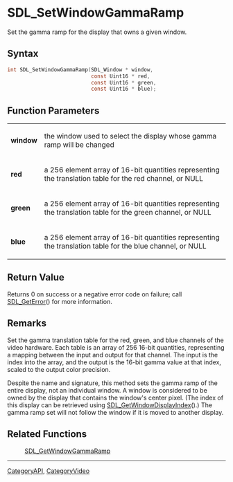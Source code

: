 = SDL_SetWindowGammaRamp =

Set the gamma ramp for the display that owns a given window.

== Syntax ==

<syntaxhighlight lang='c'>
int SDL_SetWindowGammaRamp(SDL_Window * window,
                           const Uint16 * red,
                           const Uint16 * green,
                           const Uint16 * blue);
</syntaxhighlight>

== Function Parameters ==

{|
|'''window'''
|the window used to select the display whose gamma ramp will be changed
|-
|'''red'''
|a 256 element array of 16-bit quantities representing the translation table for the red channel, or NULL
|-
|'''green'''
|a 256 element array of 16-bit quantities representing the translation table for the green channel, or NULL
|-
|'''blue'''
|a 256 element array of 16-bit quantities representing the translation table for the blue channel, or NULL
|}

== Return Value ==

Returns 0 on success or a negative error code on failure; call
[[SDL_GetError]]() for more information.

== Remarks ==

Set the gamma translation table for the red, green, and blue channels of
the video hardware. Each table is an array of 256 16-bit quantities,
representing a mapping between the input and output for that channel. The
input is the index into the array, and the output is the 16-bit gamma value
at that index, scaled to the output color precision.

Despite the name and signature, this method sets the gamma ramp of the
entire display, not an individual window. A window is considered to be
owned by the display that contains the window's center pixel. (The index of
this display can be retrieved using [[SDL_GetWindowDisplayIndex]]().) The
gamma ramp set will not follow the window if it is moved to another
display.

== Related Functions ==

:[[SDL_GetWindowGammaRamp]]

----
[[CategoryAPI]], [[CategoryVideo]]



